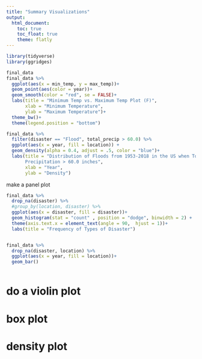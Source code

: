 ```yaml
---
title: "Summary Visualizations"
output: 
  html_document:
    toc: true
    toc_float: true
    theme: flatly
---
```


```r
library(tidyverse)
library(ggridges)
```

```r
final_data
final_data %>% 
  ggplot(aes(x = min_temp, y = max_temp))+
  geom_point(aes(color = year))+
  geom_smooth(color = "red", se = FALSE)+
  labs(title = "Minimum Temp vs. Maximum Temp Plot (F)", 
       xlab = "Minimum Temperature",
       ylab = "Maximum Temperature")+
  theme_bw()+
  theme(legend.position = "bottom")
```

```r
final_data %>% 
  filter(disaster == "Flood", total_precip > 60.0) %>% 
  ggplot(aes(x = year, fill = location)) +
  geom_density(alpha = 0.4, adjust = .5, color = "blue")+
  labs(title = "Distribution of Floods from 1953-2018 in the US when Total 
       Precipitation > 60.0 inches",
       xlab = "Year",
       ylab = "Density")
```

make a panel plot


```r
final_data %>% 
  drop_na(disaster) %>% 
  #group_by(location, disaster) %>% 
  ggplot(aes(x = disaster, fill = disaster))+
  geom_histogram(stat = "count" , position = "dodge", binwidth = 2) +
  theme(axis.text.x = element_text(angle = 90,  hjust = 1))+
  labs(title = "Frequency of Types of Disaster")


final_data %>% 
  drop_na(disaster, location) %>% 
  ggplot(aes(x = year, fill = location))+
  geom_bar()
```

```r

```

# do a violin plot

# box plot

# density plot
